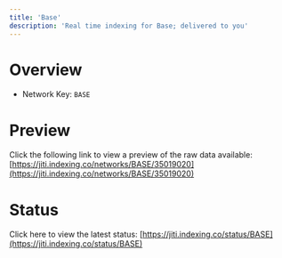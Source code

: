 ```yaml
---
title: 'Base'
description: 'Real time indexing for Base; delivered to you'
---
```


# Overview
- Network Key: `BASE`

# Preview
Click the following link to view a preview of the raw data available: [https://jiti.indexing.co/networks/BASE/35019020](https://jiti.indexing.co/networks/BASE/35019020)

# Status
Click here to view the latest status: [https://jiti.indexing.co/status/BASE](https://jiti.indexing.co/status/BASE)
